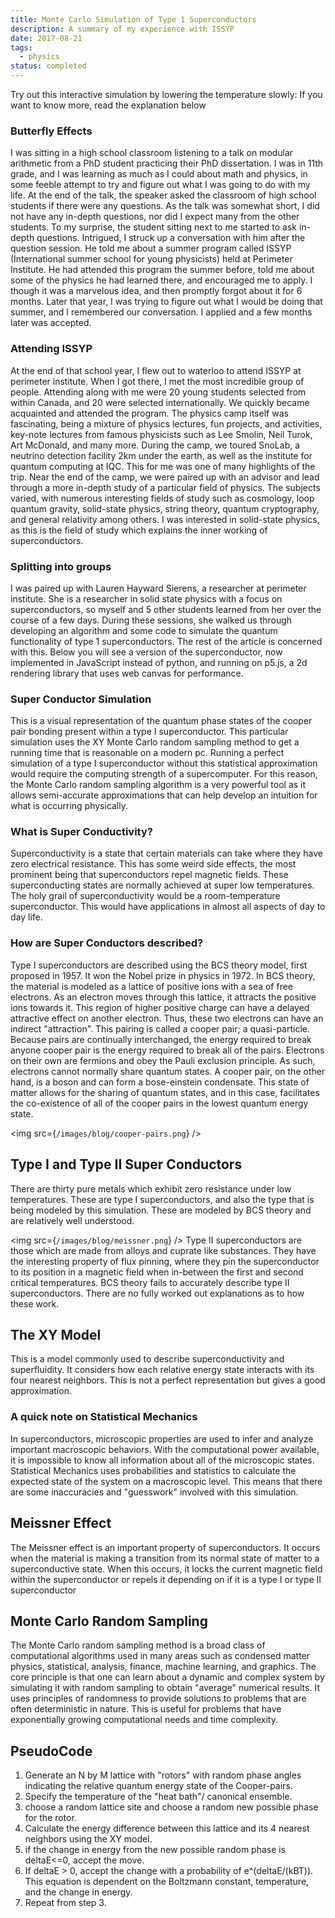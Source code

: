 ```yaml
---
title: Monte Carlo Simulation of Type 1 Superconductors
description: A summary of my experience with ISSYP
date: 2017-08-21
tags:
  - physics
status: completed
---
```

Try out this interactive simulation by lowering the temperature slowly:
<SuperConductor/>
If you want to know more, read the explanation below
### Butterfly Effects
I was sitting in a high school classroom listening to a talk on modular arithmetic from a PhD student practicing their PhD dissertation. I was in 11th grade, and I was learning as much as I could about math and physics, in some feeble attempt to try and figure out what I was going to do with my life.
At the end of the talk, the speaker asked the classroom of high school students if there were any questions. As the talk was somewhat short, I did not have any in-depth questions, nor did I expect many from the other students. To my surprise, the student sitting next to me started to ask in-depth questions. Intrigued, I struck up a conversation with him after the question session. He told me about a summer program called ISSYP (International summer school for young physicists) held at Perimeter Institute. He had attended this program the summer before, told me about some of the physics he had learned there, and encouraged me to apply.
I though it was a marvelous idea, and then promptly forgot about it for 6 months. Later that year, I was trying to figure out what I would be doing that summer, and I remembered our conversation. I applied and a few months later was accepted. 
### Attending ISSYP
At the end of that school year, I flew out to waterloo to attend ISSYP at perimeter institute. When I got there, I met the most incredible group of people. Attending along with me were 20 young students selected from within Canada, and 20 were selected internationally. We quickly became acquainted and attended the program. The physics camp itself was fascinating, being a mixture of physics lectures, fun projects, and activities, key-note lectures from famous physicists such as Lee Smolin, Neil Turok, Art McDonald, and many more. During the camp, we toured SnoLab, a neutrino detection facility 2km under the earth, as well as the institute for quantum computing at IQC. This for me was one of many highlights of the trip. Near the end of the camp, we were paired up with an advisor and lead through a more in-depth study of a particular field of physics. The subjects varied, with numerous interesting fields of study such as cosmology, loop quantum gravity, solid-state physics, string theory, quantum cryptography, and general relativity among others. I was interested in solid-state physics, as this is the field of study which explains the inner working of superconductors. 
### Splitting into groups
I was paired up with Lauren Hayward Sierens, a researcher at perimeter institute. She is a researcher in solid state physics with a focus on superconductors, so myself and 5 other students learned from her over the course of a few days. During these sessions, she walked us through developing an algorithm and some code to simulate the quantum functionality of type 1 superconductors. The rest of the article is concerned with this. Below you will see a version of the superconductor, now implemented in JavaScript instead of python, and running on p5.js, a 2d rendering library that uses web canvas for performance.
### Super Conductor Simulation
This is a visual representation of the quantum phase states of the cooper pair bonding present within a type I superconductor. This particular simulation uses the XY Monte Carlo random sampling method to get a running time that is reasonable on a modern pc. Running a perfect simulation of a type I superconductor without this statistical approximation would require the computing strength of a supercomputer. For this reason, the Monte Carlo random sampling algorithm is a very powerful tool as it allows semi-accurate approximations that can help develop an intuition for what is occurring physically.
### What is Super Conductivity?
Superconductivity is a state that certain materials can take where they have zero electrical  resistance. This has some weird side effects, the most prominent being that superconductors repel magnetic fields. These superconducting states are normally achieved at super low temperatures.
The holy grail of superconductivity would be a room-temperature superconductor. This would have applications in almost all aspects of day to day life.
### How are Super Conductors described?
Type I superconductors are described using the BCS theory model, first proposed in 1957. It won the Nobel prize in physics in 1972. In BCS theory, the material is modeled as a lattice of positive ions with a sea of free electrons. As an electron moves through this lattice, it attracts the positive ions towards it. This region of higher positive charge can have a delayed attractive effect on another electron. Thus, these two electrons can have an indirect "attraction". This pairing is called a
cooper pair; a quasi-particle. Because pairs are continually interchanged, the energy required to break anyone cooper pair is the energy required to break all of the pairs. Electrons on their own are fermions and obey the Pauli exclusion principle. As such, electrons cannot normally share quantum states. A cooper pair, on the other hand, is a boson and can form a bose-einstein condensate. This state of matter allows for the sharing of quantum states, and in this case, facilitates the co-existence of all of the cooper pairs in the lowest quantum energy state.

<img src={`/images/blog/cooper-pairs.png`} />
## **Type I and Type II Super Conductors**
There are thirty pure metals which exhibit zero resistance under low temperatures. These are type I superconductors, and also the type that is being modeled by this simulation. These are modeled by BCS theory and are relatively well understood.

<img src={`/images/blog/meissner.png`} />
Type II superconductors are those which are made from alloys and cuprate like substances. They have the interesting property of flux pinning, where they pin the superconductor to its position in a magnetic field when in-between the first and second critical temperatures. BCS theory fails to accurately describe type II superconductors. There are no fully worked out explanations as to how these work.

## **The XY Model**
This is a model commonly used to describe superconductivity and superfluidity. It considers how each relative energy state interacts with its four nearest neighbors. This is not a perfect representation but gives a good approximation.
### **A quick note on Statistical Mechanics**
In superconductors, microscopic properties are used to infer and analyze important macroscopic behaviors. With the computational power available, it is impossible to know all information about all of the microscopic states. Statistical Mechanics uses probabilities and statistics to calculate the expected state of the system on a macroscopic level. This means that there are some inaccuracies and "guesswork" involved with this simulation.
## **Meissner Effect**
The Meissner effect is an important property of superconductors. It occurs when the material is making a transition from its normal state of matter to a superconductive state. When this occurs, it locks the current magnetic field within the superconductor or repels it depending on if it is a type I or type II superconductor
## **Monte Carlo Random Sampling**
The Monte Carlo random sampling method is a broad class of computational algorithms used in many areas such as condensed matter physics, statistical, analysis, finance, machine learning, and graphics. The core principle is that one can learn about a dynamic and complex system by simulating it with random sampling to obtain "average" numerical results. It uses principles of randomness to provide solutions to problems that are often deterministic in nature. This is useful for problems that have exponentially growing computational needs and time complexity.
## **PseudoCode**
1. Generate an N by M lattice with "rotors" with random phase angles indicating the relative quantum energy state of the Cooper-pairs.
2. Specify the temperature of the "heat bath"/ canonical ensemble.
3. choose a random lattice site and choose a random new possible phase for the rotor.
4. Calculate the energy difference between this lattice and its 4 nearest neighbors using the XY model.
5. if the change in energy from the new possible random phase is deltaE\<=0, accept the move.
6. If deltaE > 0, accept the change with a probability of e^(deltaE/(kBT)). This equation is dependent on the Boltzmann constant, temperature, and the change in energy.
7. Repeat from step 3.

